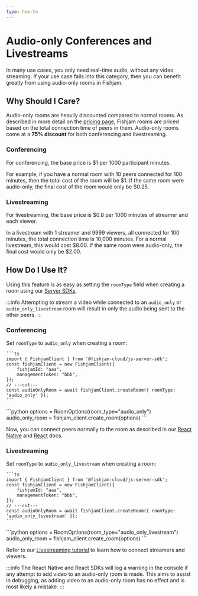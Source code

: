 ```yaml
---
type: how-to
---
```



# Audio-only Conferences and Livestreams

In many use cases, you only need real-time audio, without any video streaming.
If your use case falls into this category, then you can benefit greatly from using audio-only rooms in Fishjam.

## Why Should I Care?

Audio-only rooms are heavily discounted compared to normal rooms.
As described in more detail on the [pricing page](https://fishjam.io/#pricing), Fishjam rooms are priced based on the total connection time of peers in them.
Audio-only rooms come at a **75% discount** for both conferencing and livestreaming.

### Conferencing

For conferencing, the base price is $1 per 1000 participant minutes.

For example, if you have a normal room with 10 peers connected for 100 minutes, then the total cost of the room will be $1.
If the same room were audio-only, the final cost of the room would only be $0.25.

### Livestreaming

For livestreaming, the base price is $0.8 per 1000 minutes of streamer and each viewer.

In a livestream with 1 streamer and 9999 viewers, all connected for 100 minutes, the total connection time is 10,000 minutes.
For a normal livestream, this would cost $8.00.
If the same room were audio-only, the final cost would only be $2.00.

## How Do I Use It?

Using this feature is as easy as setting the `roomType` field when creating a room using our [Server SDKs](../../how-to/backend/server-setup).

:::info
Attempting to stream a video while connected to an `audio_only` or `audio_only_livestream` room will result in only the audio being sent to the other peers.
:::

### Conferencing

Set `roomType` to `audio_only` when creating a room:

<Tabs groupId="language">
  <TabItem value="ts" label="Typescript">
  
    ```ts
    import { FishjamClient } from '@fishjam-cloud/js-server-sdk';
    const fishjamClient = new FishjamClient({
        fishjamId: "aaa",
        managementToken: "bbb",
    });
    // ---cut---
    const audioOnlyRoom = await fishjamClient.createRoom({ roomType: 'audio_only' });
    ```
  </TabItem>
  <TabItem value="python" label="Python">
    ```python
    options = RoomOptions(room_type="audio_only")
    audio_only_room = fishjam_client.create_room(options)
    ```
  </TabItem>
</Tabs>

Now, you can connect peers normally to the room as described in our [React Native](../../how-to/react-native/connecting) and [React](../../how-to/react/connecting) docs.

### Livestreaming

Set `roomType` to `audio_only_livestream` when creating a room:

<Tabs groupId="language">
  <TabItem value="ts" label="Typescript">
  
    ```ts
    import { FishjamClient } from '@fishjam-cloud/js-server-sdk';
    const fishjamClient = new FishjamClient({
        fishjamId: "aaa",
        managementToken: "bbb",
    });
    // ---cut---
    const audioOnlyRoom = await fishjamClient.createRoom({ roomType: 'audio_only_livestream' });
    ```
  </TabItem>
  <TabItem value="python" label="Python">
    ```python
    options = RoomOptions(room_type="audio_only_livestream")
    audio_only_room = fishjam_client.create_room(options)
    ```
  </TabItem>
</Tabs>

Refer to our [Livestreaming tutorial](../../tutorials/livestreaming.mdx) to learn how to connect streamers and viewers.

:::info
The React Native and React SDKs will log a warning in the console if any attempt to add video to an audio-only room is made.
This aims to assist in debugging, as adding video to an audio-only room has no effect and is most likely a mistake.
:::
